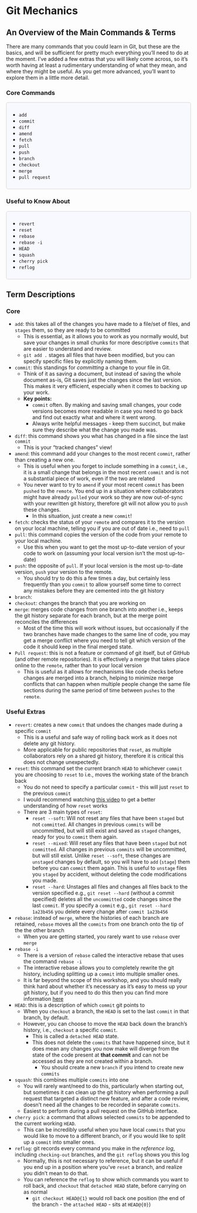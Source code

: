 # Git Mechanics
## An Overview of the Main Commands & Terms

There are many commands that you could learn in Git, but these are the basics, and will be sufficient for pretty much everything you'll need to do at the moment.
I've added a few extras that you will likely come across, so it's worth having at least a rudimentary understanding of what they mean, and where they might be useful.
As you get more advanced, you'll want to explore them in a little more detail.

### Core Commands

<div style="background: ghostwhite; 
            border-radius: 5px;
            padding: 10px; 
            border: 1px solid lightgray; 
            margin-left: 0px;
            margin-right: 0px;
            margin-top: 10px;
            margin-bottom: 10px;">
- `add`
- `commit`
- `diff`
- `amend`
- `fetch`
- `pull`
- `push`
- `branch`
- `checkout`
- `merge`
- `pull request`
</div>

### Useful to Know About
<div style="background: ghostwhite; 
            border-radius: 5px;
            padding: 10px; 
            border: 1px solid lightgray; 
            margin-left: 0px;
            margin-right: 0px;
            margin-top: 10px;
            margin-bottom: 10px;">
- `revert`
- `reset`
- `rebase`
- `rebase -i`
- `HEAD`
- `squash`
- `cherry pick`
- `reflog`
</div>

## Term Descriptions
### Core

- `add`: this takes all of the changes you have made to a file/set of files, and `stages` them, so they are ready to be committed
    - This is essential, as it allows you to work as you normally would, but save your changes in small chunks for more descriptive `commits` that are easier to understand and review.
    - `git add .` stages all files that have been modified, but you can specify specific files by explicitly naming them.
- `commit`: this standings for *committing* a change to your file in Git.
    - Think of it as saving a document, but instead of saving the whole document as-is, Git saves just the changes since the last version. This makes it very efficient, especially when it comes to backing up your work.
    - **Key points:**
        - `commit` often. By making and saving small changes, your code versions becomes more readable in case you need to go back and find out exactly what and where it went wrong.
        -  Always write helpful messages - keep them succinct, but make sure they describe what the change you made was.
- `diff`: this command shows you what has changed in a file since the last `commit`
    - This is your "tracked changes" view!
- `amend`: this command add your changes to the most recent `commit`, rather than creating a new one.
    - This is useful when you forget to include something in a `commit`, i.e., it is a small change that belongs in the most recent `commit` and is not a substantial piece of work, even if the two are related
    - You never want to try to `amend` if your most recent `commit` has been `pushed` to the `remote`. You end up in a situation where collaborators might have already `pulled` your work so they are now out-of-sync with your rewritten git history, therefore git will not allow you to `push` these changes.
        - In this situation, just create a new `commit`!
- `fetch`: checks the status of your `remote` and compares it to the version on your local machine, telling you if you are out of date i.e., need to `pull`
- `pull`: this command copies the version of the code from your remote to your local machine.
    - Use this when you want to get the most up-to-date version of your code to work on (assuming your local version isn't the most up-to-date)
- `push`: the opposite of `pull`. If your local version is the most up-to-date version, `push` your version to the remote.
    - You should try to do this a few times a day, but certainly less frequently than you `commit` to allow yourself some time to correct any mistakes before they are cemented into the git history
- `branch`: 
- `checkout`: changes the branch that you are working on
- `merge`: merges code changes from one branch into another i.e., keeps the git history separate for each branch, but at the merge point reconciles the differences
    - Most of the time this will work without issues, but occasionally if the two branches have made changes to the same line of code, you may get a merge conflict where you need to tell git which version of the code it should keep in the final merged state.
- `Pull request`: this is not a feature or command of git itself, but of GitHub (and other remote repositories). It is effectively a merge that takes place online to the `remote`, rather than to your local version
    - This is useful as it allows for mechanisms like code checks before changes are merged into a branch, helping to minimize merge conflicts that can happen when multiple people change the same file sections during the same period of time between `pushes` to the `remote`.

### Useful Extras

- `revert`: creates a new `commit` that undoes the changes made during a specific `commit`
    - This is a useful and safe way of rolling back work as it does not delete any git history.
    - More applicable for public repositories that `reset`, as multiple collaborators rely on a shared git history, therefore it is critical this does not change unexpectedly.
- `reset`: this command set the current branch `HEAD` to whichever `commit` you are choosing to `reset` to i.e., moves the working state of the branch back
    - You do not need to specify a particular `commit` - this will just `reset` to the previous `commit`
    - I would recommend watching [this video](https://www.youtube.com/watch?v=s1idhUiCk38) to get a better understanding of how `reset` works
    - There are 3 main types of `reset`:
        - `reset --soft`: Will not reset any files that have been `staged` but not `committed`. All changes in previous `commits` will be uncommitted, but will still exist and saved as `staged` changes, ready for you to `commit` them again.
        - `reset --mixed`: Will reset any files that have been `staged` but not `committed`. All changes in previous `commits` will be uncommitted, but will still exist. Unlike `reset --soft`, these changes are `unstaged` changes by default, so you will have to `add` (`stage`) them before you can `commit` them again. This is useful to `unstage` files you `staged` by accident, without deleting the code modifications you made.
        - `reset --hard`: Unstages all files and changes all files back to the version specified e.g., `git reset --hard` (without a commit specified) deletes all the `uncommitted` code changes since the last `commit`. If you specify a `commit` e.g., `git reset --hard 1a23b456` you delete every change after `commit 1a23b456`
- `rebase`: instead of `merge`, where the histories of each branch are retained, `rebase` moves all the `commits` from one branch onto the tip of the the other branch
    - When you are getting started, you rarely want to use `rebase` over `merge`
- `rebase -i`
    - There is a version of `rebase` called the interactive rebase that uses the command `rebase -i`
    - The interactive rebase allows you to completely rewrite the git history, including splitting up a `commit` into multiple smaller ones.
    - It is far beyond the scope of this workshop, and you should really think hard about whether it's necessary as it's easy to mess up your git history, but if you need to do this then you can find more information [here](https://git-scm.com/book/en/v2/Git-Tools-Rewriting-History)
- `HEAD`: this is a description of which `commit` git points to
    - When you `checkout` a branch, the `HEAD` is set to the last `commit` in that branch, by default.
    - However, you can choose to move the `HEAD` back down the branch's history, i.e., `checkout` a specific `commit`.
        - This is called a `detached HEAD` state.
        - This does not delete the `commits` that have happened since, but it does mean any changes you now make will diverge from the state of the code present at **that commit** and can not be accessed as they are not created within a branch.
            - You should create a new `branch` if you intend to create new `commits`
- `squash`: this combines multiple `commits` into one
    - You will rarely want/need to do this, particularly when starting out, but sometimes it can clean up the git history when performing a pull request that targeted a distinct new feature, and after a code review, doesn't need all the changes to be recorded in separate `commits`.
    - Easiest to perform during a pull request on the GitHub interface.
- `cherry pick`: a command that allows selected `commits` to be appended to the current working `HEAD`.
    - This can be incredibly useful when you have local `commits` that you would like to move to a different branch, or if you would like to split up a `commit` into smaller ones.
- `reflog`: git records every command you make in the *reference log*, including `checking-out` branches, and the `git reflog` shows you this log
    - Normally, this is not necessary to reference, but it can be useful if you end up in a position where you've `reset` a branch, and realize you didn't mean to do that.
    - You can reference the `reflog` to show which commands you want to roll back, and `checkout` that `detached HEAD` state, before carrying on as normal
        - `git checkout HEAD@{1}` would roll back one position (the end of the branch - the `attached HEAD` - sits at `HEAD@{0}`)
